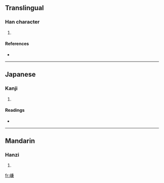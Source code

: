 ==Translingual==

===Han character===
{{Han char|rn=46|rad=山|as=10|sn=13|four=|canj=山廿X金 (UTXC)}}

# {{defn|Han|sort=山10}}

====References====
* {{Han ref|kx=0317.430|dkj=08365|dj=0618.120|hdz=10792.060|uh=5D70|ud=23920}}

----

==Japanese==

===Kanji===
{{ja-kanji|grade=|rs=山10}}

# {{defn|Japanese}}

====Readings====
* {{ja-readings|on=[[けん]] (ken), [[かん]] (kan)|kun=[[やまのたくいさま]] (yamanotakuisama)}}

----

==Mandarin==

===Hanzi===
{{cmn-hanzi|pin=[[cī]] ([[ci1]]), [[qiǎn]] ([[qian3]])|wg=tz'u<sup>1</sup>, ch'ien<sup>3</sup>}}

# {{defn|Mandarin}}

[[fr:嵰]]